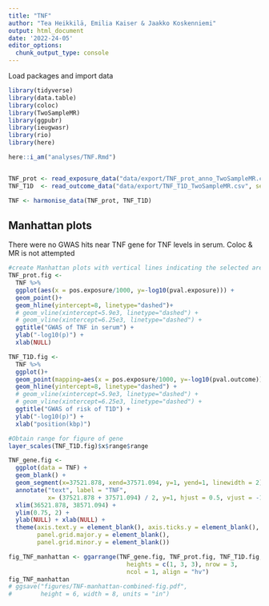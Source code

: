 ---
title: "TNF"
author: "Tea Heikkilä, Emilia Kaiser & Jaakko Koskenniemi"
output: html_document
date: '2022-24-05'
editor_options:
  chunk_output_type: console
---

  Load packages and import data
```{r}
library(tidyverse)
library(data.table)
library(coloc)
library(TwoSampleMR)
library(ggpubr)
library(ieugwasr)
library(rio)
library(here)

here::i_am("analyses/TNF.Rmd")


TNF_prot <- read_exposure_data("data/export/TNF_prot_anno_TwoSampleMR.csv", sep=",")
TNF_T1D  <- read_outcome_data("data/export/TNF_T1D_TwoSampleMR.csv", sep=",")

TNF <- harmonise_data(TNF_prot, TNF_T1D)

```

## Manhattan plots

There were no GWAS hits near TNF gene for TNF levels in serum. Coloc & MR is not attempted

```{r, echo = FALSE}
#create Manhattan plots with vertical lines indicating the selected area (see below 2.4)
TNF_prot.fig <-
  TNF %>%
  ggplot(aes(x = pos.exposure/1000, y=-log10(pval.exposure))) +
  geom_point()+
  geom_hline(yintercept=8, linetype="dashed")+
  # geom_vline(xintercept=5.9e3, linetype="dashed") +
  # geom_vline(xintercept=6.25e3, linetype="dashed") +
  ggtitle("GWAS of TNF in serum") +
  ylab("-log10(p)") +
  xlab(NULL)

TNF_T1D.fig <-
  TNF %>%
  ggplot()+
  geom_point(mapping=aes(x = pos.exposure/1000, y=-log10(pval.outcome))) +
  geom_hline(yintercept=8, linetype="dashed") +
  # geom_vline(xintercept=5.9e3, linetype="dashed") +
  # geom_vline(xintercept=6.25e3, linetype="dashed") +
  ggtitle("GWAS of risk of T1D") +
  ylab("-log10(p)") +
  xlab("position(kbp)")

#Obtain range for figure of gene
layer_scales(TNF_T1D.fig)$x$range$range

TNF_gene.fig <-
  ggplot(data = TNF) +
  geom_blank() +
  geom_segment(x=37521.878, xend=37571.094, y=1, yend=1, linewidth = 2) +
  annotate("text", label = "TNF",
           x= (37521.878 + 37571.094) / 2, y=1, hjust = 0.5, vjust = -1) +
  xlim(36521.878, 38571.094) +
  ylim(0.75, 2) +
  ylab(NULL) + xlab(NULL) +
  theme(axis.text.y = element_blank(), axis.ticks.y = element_blank(),
        panel.grid.major.y = element_blank(),
        panel.grid.minor.y = element_blank())

fig_TNF_manhattan <- ggarrange(TNF_gene.fig, TNF_prot.fig, TNF_T1D.fig,
                                 heights = c(1, 3, 3), nrow = 3,
                                 ncol = 1, align = "hv")
fig_TNF_manhattan
# ggsave("figures/TNF-manhattan-combined-fig.pdf",
#        height = 6, width = 8, units = "in")
```
